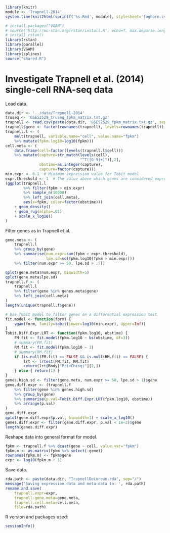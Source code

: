 
```r
library(knitr)
module <- 'Trapnell-2014'
system.time(knit2html(sprintf('%s.Rmd', module), stylesheet='foghorn.css'))

```

```r
# install.packages("VGAM")
# source('http://mc-stan.org/rstan/install.R', echo=T, max.deparse.length=2000)
# install_rstan()
library(rstan)
library(parallel)
library(VGAM)
library(splines)
source("shared.R")

```


# Investigate Trapnell et al. (2014) single-cell RNA-seq data

Load data.
```r

data.dir <- '../data/Trapnell-2014'
truseq <- 'GSE52529_truseq_fpkm_matrix.txt.gz'
trapnell <- read.csv(paste(data.dir, 'GSE52529_fpkm_matrix.txt.gz', sep='/'), sep="\t")
trapnell$gene <- factor(rownames(trapnell), levels=rownames(trapnell))
trapnell.l <- (
    melt(trapnell, variable.name="cell", value.name="fpkm")
    %>% mutate(fpkm.log10=log10(fpkm)))
cell.meta <- (
    data.frame(cell=factor(levels(trapnell.l$cell)))
    %>% mutate(capture=str_match(levels(cell),
                                 "^T([0-9]+)")[,2],
               obstime=as.integer(capture),
               capture=factor(capture)))
min.expr <- 0.1  # Minimum expression value for Tobit model
expr.threshold <- 1  # The value above which genes are considered expressed
(ggplot(trapnell.l
        %>% filter(fpkm > min.expr)
        %>% sample_n(10000)
        %>% left_join(cell.meta),
        aes(x=fpkm, color=factor(obstime)))
    + geom_density()
    + geom_rug(alpha=.01)
    + scale_x_log10()
)

```


Filter genes as in Trapnell et al.
```r

gene.meta <- (
    trapnell.l
    %>% group_by(gene)
    %>% summarise(num.expr=sum(fpkm > expr.threshold),
                  lpe.sd=sd(fpkm.log10[fpkm > min.expr]))
    %>% filter(num.expr >= 50, lpe.sd > .7))

qplot(gene.meta$num.expr, binwidth=5)
qplot(gene.meta$lpe.sd)
trapnell.f <- (
    trapnell.l
    %>% filter(gene %in% genes.meta$gene)
    %>% left_join(cell.meta)
)
length(unique(trapnell.f$gene))

# Use Tobit model to filter genes on a differential expression test
fit.model <- function(form) {
    vgam(form, family=tobit(Lower=log10(min.expr), Upper=Inf))
}
Tobit.Diff.Expr.LRT <- function(fpkm.log10, obstime) {
    FM.fit <- fit.model(fpkm.log10 ~ bs(obstime, df=3))
    # summary(FM.fit)
    RM.fit <- fit.model(fpkm.log10 ~ 1)
    # summary(RM.fit)
    if (is.null(FM.fit) == FALSE && is.null(RM.fit) == FALSE) {
        lrt <- lrtest(FM.fit, RM.fit)
        return(lrt@Body["Pr(>Chisq)"][2,])
    } else { return(1) }
}
genes.high.sd <- filter(gene.meta, num.expr >= 50, lpe.sd > 1)$gene
gene.diff.expr <- (trapnell.f
    %>% filter(gene %in% genes.high.sd)
    %>% group_by(gene)
    %>% summarise(p.val=Tobit.Diff.Expr.LRT(fpkm.log10, obstime))
    %>% arrange(p.val)
)
gene.diff.expr
qplot(gene.diff.expr$p.val, binwidth=1) + scale_x_log10()
genes.diff.expr <- filter(gene.diff.expr, p.val < 1e-2)$gene
length(genes.diff.expr)

```


Reshape data into general format for model.
```r

fpkm <- trapnell.f %>% dcast(gene ~ cell, value.var="fpkm")
fpkm.m <- as.matrix(fpkm %>% select(-gene))
rownames(fpkm.m) <- fpkm$gene
expr <- log10(fpkm.m + 1)

```

Save data.
```r
rda.path <- paste(data.dir, "TrapnellDeLorean.rda", sep="/")
message('Saving expression data and meta-data to: ', rda.path)
rename.and.save(
    trapnell.expr=expr,
    trapnell.gene.meta=gene.meta,
    trapnell.cell.meta=cell.meta,
    file=rda.path)

```

R version and packages used:
```r
sessionInfo()

```
